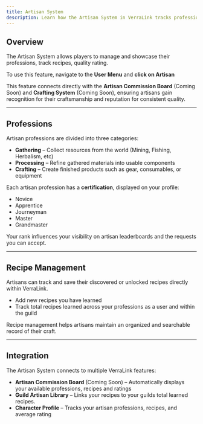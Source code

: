 ```yaml
---
title: Artisan System
description: Learn how the Artisan System in VerraLink tracks professions, manages recipes, and introduces a quality rating system for crafted goods and commissions.
---
```


## Overview
The Artisan System allows players to manage and showcase their professions, track recipes, quality rating.

To use this feature, navigate to the **User Menu** and **click on Artisan**

This feature connects directly with the **Artisan Commission Board** (Coming Soon) and **Crafting System** (Coming Soon), ensuring artisans gain recognition for their craftsmanship and reputation for consistent quality.

---

## Professions
Artisan professions are divided into three categories:
- **Gathering** – Collect resources from the world (Mining, Fishing, Herbalism, etc)  
- **Processing** – Refine gathered materials into usable components  
- **Crafting** – Create finished products such as gear, consumables, or equipment  

Each artisan profession has a **certification**, displayed on your profile:
- Novice  
- Apprentice  
- Journeyman  
- Master  
- Grandmaster  

Your rank influences your visibility on artisan leaderboards and the requests you can accept.

---

## Recipe Management
Artisans can track and save their discovered or unlocked recipes directly within VerraLink.  

- Add new recipes you have learned
- Track total recipes learned across your professions as a user and within the guild 

Recipe management helps artisans maintain an organized and searchable record of their craft.

---

## Integration
The Artisan System connects to multiple VerraLink features:
- **Artisan Commission Board** (Coming Soon) – Automatically displays your available professions, recipes and ratings  
- **Guild Artisan Library** – Links your recipes to your guilds total learned recipes. 
- **Character Profile** – Tracks your artisan professions, recipes, and average rating
